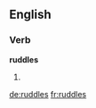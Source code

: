 ==English==

===Verb===
'''ruddles'''

# {{third-person singular of|[[ruddle]]}}

[[de:ruddles]]
[[fr:ruddles]]